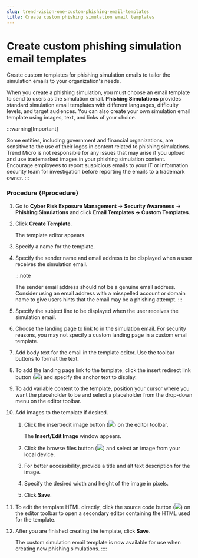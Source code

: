 ```yaml
---
slug: trend-vision-one-custom-phishing-email-templates
title: Create custom phishing simulation email templates
---
```

# Create custom phishing simulation email templates

Create custom templates for phishing simulation emails to tailor the simulation emails to your organization's needs.

When you create a phishing simulation, you must choose an email template to send to users as the simulation email. **Phishing Simulations** provides standard simulation email templates with different languages, difficulty levels, and target audiences. You can also create your own simulation email template using images, text, and links of your choice.

:::warning[Important]

Some entities, including government and financial organizations, are sensitive to the use of their logos in content related to phishing simulations. Trend Micro is not responsible for any issues that may arise if you upload and use trademarked images in your phishing simulation content. Encourage employees to report suspicious emails to your IT or information security team for investigation before reporting the emails to a trademark owner.
:::

### Procedure {#procedure}

1.  Go to **Cyber Risk Exposure Management → Security Awareness → Phishing Simulations** and click **Email Templates → Custom Templates**.

2.  Click **Create Template**.

    The template editor appears.

3.  Specify a name for the template.

4.  Specify the sender name and email address to be displayed when a user receives the simulation email.

    :::note

    The sender email address should not be a genuine email address. Consider using an email address with a misspelled account or domain name to give users hints that the email may be a phishing attempt.
    :::

5.  Specify the subject line to be displayed when the user receives the simulation email.

6.  Choose the landing page to link to in the simulation email. For security reasons, you may not specify a custom landing page in a custom email template.

7.  Add body text for the email in the template editor. Use the toolbar buttons to format the text.

8.  To add the landing page link to the template, click the insert redirect link button (![](/images/insertRedirectLink=GUID-eff7a907-f6fb-4acc-a4d5-c6f5b242569d.webp)) and specify the anchor text to display.

9.  To add variable content to the template, position your cursor where you want the placeholder to be and select a placeholder from the drop-down menu on the editor toolbar.

10. Add images to the template if desired.

    1.  Click the insert/edit image button (![](/images/insert_edit_image=GUID-4744698c-53cd-4a57-b2e5-45bca68a5685.webp)) on the editor toolbar.

        The **Insert/Edit Image** window appears.

    2.  Click the browse files button (![](/images/Browse_files=GUID-a329f3da-7391-4183-b47e-2c98697463b8.webp)) and select an image from your local device.

    3.  For better accessibility, provide a title and alt text description for the image.

    4.  Specify the desired width and height of the image in pixels.

    5.  Click **Save**.

11. To edit the template HTML directly, click the source code button (![](/images/sourceCode=GUID-c17fbc72-d73e-49f7-b262-31bd2b92a1ec.webp)) on the editor toolbar to open a secondary editor containing the HTML used for the template.

12. After you are finished creating the template, click **Save**.

    The custom simulation email template is now available for use when creating new phishing simulations.
::::
